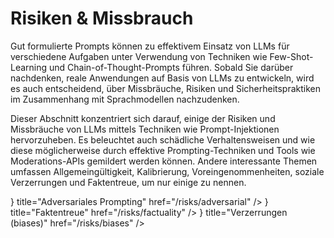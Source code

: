 # Risiken & Missbrauch


Gut formulierte Prompts können zu effektivem Einsatz von LLMs für verschiedene Aufgaben unter Verwendung von Techniken wie Few-Shot-Learning und Chain-of-Thought-Prompts führen. Sobald Sie darüber nachdenken, reale Anwendungen auf Basis von LLMs zu entwickeln, wird es auch entscheidend, über Missbräuche, Risiken und Sicherheitspraktiken im Zusammenhang mit Sprachmodellen nachzudenken.

Dieser Abschnitt konzentriert sich darauf, einige der Risiken und Missbräuche von LLMs mittels Techniken wie Prompt-Injektionen hervorzuheben. Es beleuchtet auch schädliche Verhaltensweisen und wie diese möglicherweise durch effektive Prompting-Techniken und Tools wie Moderations-APIs gemildert werden können. Andere interessante Themen umfassen Allgemeingültigkeit, Kalibrierung, Voreingenommenheiten, soziale Verzerrungen und Faktentreue, um nur einige zu nennen.

<Cards>
  <Card
    icon={<FilesIcon />}
    title="Adversariales Prompting"
    href="/risks/adversarial"
  />
  <Card
    icon={<FilesIcon />}
    title="Faktentreue"
    href="/risks/factuality"
  />
  <Card
    icon={<FilesIcon />}
    title="Verzerrungen (biases)"
    href="/risks/biases"
  />
</Cards>
